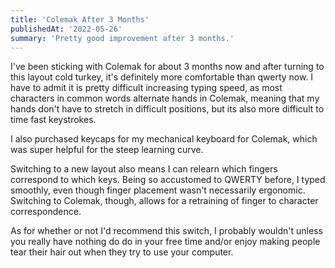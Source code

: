 ```yaml
---
title: 'Colemak After 3 Months'
publishedAt: '2022-05-26'
summary: 'Pretty good improvement after 3 months.'
---
```


I've been sticking with Colemak for about 3 months now and after turning to this
layout cold turkey, it's definitely more comfortable than qwerty now. I have to
admit it is pretty difficult increasing typing speed, as most characters in common
words alternate hands in Colemak, meaning that my hands don't have to stretch in
difficult positions, but its also more difficult to time fast keystrokes.

I also purchased keycaps for my mechanical keyboard for Colemak, which was super
helpful for the steep learning curve.

Switching to a new layout also means I can relearn which fingers correspond to
which keys. Being so accustomed to QWERTY before, I typed smoothly, even though
finger placement wasn't necessarily ergonomic. Switching to Colemak, though,
allows for a retraining of finger to character correspondence.

As for whether or not I'd recommend this switch, I probably wouldn't unless you
really have nothing do do in your free time and/or enjoy making people tear their
hair out when they try to use your computer.